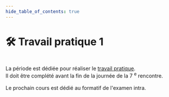 ```yaml
---
hide_table_of_contents: true
---
```



# 🛠️ Travail pratique 1
\
La période est dédiée pour réaliser le [travail pratique](/tp/tp1). \
Il doit être complété avant la fin de la journée de la 7 <sup>e</sup> rencontre. 
\
\
Le prochain cours est dédié au formatif de l'examen intra.
